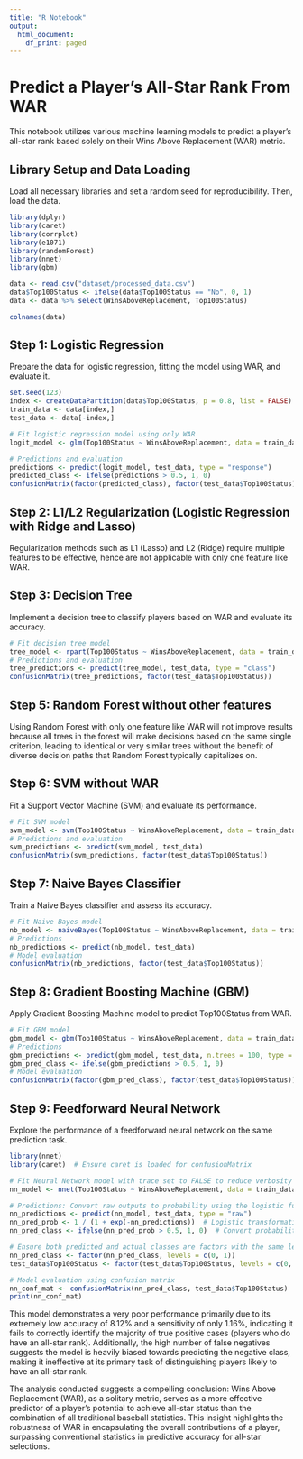 ```yaml
---
title: "R Notebook"
output:
  html_document:
    df_print: paged
---
```


# Predict a Player's All-Star Rank From WAR

This notebook utilizes various machine learning models to predict a player's all-star rank based solely on their Wins Above Replacement (WAR) metric.

## Library Setup and Data Loading

Load all necessary libraries and set a random seed for reproducibility. Then, load the data.


```r
library(dplyr)
library(caret)
library(corrplot)
library(e1071)
library(randomForest)
library(nnet)
library(gbm)

data <- read.csv("dataset/processed_data.csv")
data$Top100Status <- ifelse(data$Top100Status == "No", 0, 1)
data <- data %>% select(WinsAboveReplacement, Top100Status)
```

```r
colnames(data)
```

## Step 1: Logistic Regression

Prepare the data for logistic regression, fitting the model using WAR, and evaluate it.

```r
set.seed(123)
index <- createDataPartition(data$Top100Status, p = 0.8, list = FALSE)
train_data <- data[index,]
test_data <- data[-index,]
```


```r
# Fit logistic regression model using only WAR
logit_model <- glm(Top100Status ~ WinsAboveReplacement, data = train_data, family = binomial())

# Predictions and evaluation
predictions <- predict(logit_model, test_data, type = "response")
predicted_class <- ifelse(predictions > 0.5, 1, 0)
confusionMatrix(factor(predicted_class), factor(test_data$Top100Status))
```

## Step 2: L1/L2 Regularization (Logistic Regression with Ridge and Lasso)

Regularization methods such as L1 (Lasso) and L2 (Ridge) require multiple features to be effective, hence are not applicable with only one feature like WAR.

## Step 3: Decision Tree

Implement a decision tree to classify players based on WAR and evaluate its accuracy.


```r
# Fit decision tree model
tree_model <- rpart(Top100Status ~ WinsAboveReplacement, data = train_data, method = "class")
# Predictions and evaluation
tree_predictions <- predict(tree_model, test_data, type = "class")
confusionMatrix(tree_predictions, factor(test_data$Top100Status))

```


## Step 5: Random Forest without other features

Using Random Forest with only one feature like WAR will not improve results because all trees in the forest will make decisions based on the same single criterion, leading to identical or very similar trees without the benefit of diverse decision paths that Random Forest typically capitalizes on.

## Step 6: SVM without WAR

Fit a Support Vector Machine (SVM) and evaluate its performance.


```r
# Fit SVM model
svm_model <- svm(Top100Status ~ WinsAboveReplacement, data = train_data, type = "C-classification", kernel = "radial")
# Predictions and evaluation
svm_predictions <- predict(svm_model, test_data)
confusionMatrix(svm_predictions, factor(test_data$Top100Status))
```

## Step 7: Naive Bayes Classifier

Train a Naive Bayes classifier and assess its accuracy.

```r
# Fit Naive Bayes model
nb_model <- naiveBayes(Top100Status ~ WinsAboveReplacement, data = train_data)
# Predictions
nb_predictions <- predict(nb_model, test_data)
# Model evaluation
confusionMatrix(nb_predictions, factor(test_data$Top100Status))
```

## Step 8: Gradient Boosting Machine (GBM)

Apply Gradient Boosting Machine model to predict Top100Status from WAR.

```r
# Fit GBM model
gbm_model <- gbm(Top100Status ~ WinsAboveReplacement, data = train_data, distribution = "bernoulli", n.trees = 100, interaction.depth = 3, shrinkage = 0.1)
# Predictions
gbm_predictions <- predict(gbm_model, test_data, n.trees = 100, type = "response")
gbm_pred_class <- ifelse(gbm_predictions > 0.5, 1, 0)
# Model evaluation
confusionMatrix(factor(gbm_pred_class), factor(test_data$Top100Status))

```


## Step 9: Feedforward Neural Network

Explore the performance of a feedforward neural network on the same prediction task.

```r
library(nnet)
library(caret)  # Ensure caret is loaded for confusionMatrix

# Fit Neural Network model with trace set to FALSE to reduce verbosity
nn_model <- nnet(Top100Status ~ WinsAboveReplacement, data = train_data, size = 5, linout = TRUE, decay = 5e-4, maxit = 5000, trace = FALSE)

# Predictions: Convert raw outputs to probability using the logistic function
nn_predictions <- predict(nn_model, test_data, type = "raw")
nn_pred_prob <- 1 / (1 + exp(-nn_predictions))  # Logistic transformation to probabilities
nn_pred_class <- ifelse(nn_pred_prob > 0.5, 1, 0)  # Convert probabilities to binary class

# Ensure both predicted and actual classes are factors with the same levels
nn_pred_class <- factor(nn_pred_class, levels = c(0, 1))
test_data$Top100Status <- factor(test_data$Top100Status, levels = c(0, 1))

# Model evaluation using confusion matrix
nn_conf_mat <- confusionMatrix(nn_pred_class, test_data$Top100Status)
print(nn_conf_mat)

```

This model demonstrates a very poor performance primarily due to its extremely low accuracy of 8.12% and a sensitivity of only 1.16%, indicating it fails to correctly identify the majority of true positive cases (players who do have an all-star rank). Additionally, the high number of false negatives suggests the model is heavily biased towards predicting the negative class, making it ineffective at its primary task of distinguishing players likely to have an all-star rank.


The analysis conducted suggests a compelling conclusion: Wins Above Replacement (WAR), as a solitary metric, serves as a more effective predictor of a player's potential to achieve all-star status than the combination of all traditional baseball statistics. This insight highlights the robustness of WAR in encapsulating the overall contributions of a player, surpassing conventional statistics in predictive accuracy for all-star selections.







